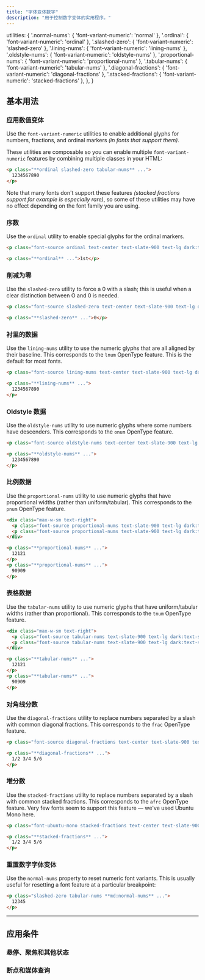 ```yaml
---
title: "字体变体数字"
description: "用于控制数字变体的实用程序。"
---
```



  utilities: {
    '.normal-nums': { 'font-variant-numeric': 'normal' },
    '.ordinal': { 'font-variant-numeric': 'ordinal' },
    '.slashed-zero': { 'font-variant-numeric': 'slashed-zero' },
    '.lining-nums': { 'font-variant-numeric': 'lining-nums' },
    '.oldstyle-nums': { 'font-variant-numeric': 'oldstyle-nums' },
    '.proportional-nums': { 'font-variant-numeric': 'proportional-nums' },
    '.tabular-nums': { 'font-variant-numeric': 'tabular-nums' },
    '.diagonal-fractions': { 'font-variant-numeric': 'diagonal-fractions' },
    '.stacked-fractions': { 'font-variant-numeric': 'stacked-fractions' },
  },
}

## 基本用法

### 应用数值变体

Use the `font-variant-numeric` utilities to enable additional glyphs for numbers, fractions, and ordinal markers *(in fonts that support them)*.

These utilities are composable so you can enable multiple `font-variant-numeric` features by combining multiple classes in your HTML:

```html
<p class="**ordinal slashed-zero tabular-nums** ...">
  1234567890
</p>
```

Note that many fonts don't support these features *(stacked fractions support for example is especially rare)*, so some of these utilities may have no effect depending on the font family you are using.

### 序数

Use the `ordinal` utility to enable special glyphs for the ordinal markers.

```html {{ example: true }}
<p class="font-source ordinal text-center text-slate-900 text-lg dark:text-slate-200">1st</p>
```

```html
<p class="**ordinal** ...">1st</p>
```

### 削减为零

Use the `slashed-zero` utility to force a 0 with a slash; this is useful when a clear distinction between O and 0 is needed.

```html {{ example: true }}
<p class="font-source slashed-zero text-center text-slate-900 text-lg dark:text-slate-200">0</p>
```

```html
<p class="**slashed-zero** ...">0</p>
```

### 衬里的数据

Use the `lining-nums` utility to use the numeric glyphs that are all aligned by their baseline. This corresponds to the `lnum` OpenType feature. This is the default for most fonts.

```html {{ example: true }}
<p class="font-source lining-nums text-center text-slate-900 text-lg dark:text-slate-200">1234567890</p>
```

```html
<p class="**lining-nums** ...">
  1234567890
</p>
```

### Oldstyle 数据

Use the `oldstyle-nums` utility to use numeric glyphs where some numbers have descenders. This corresponds to the `onum` OpenType feature.

```html {{ example: true }}
<p class="font-source oldstyle-nums text-center text-slate-900 text-lg dark:text-slate-200">1234567890</p>
```

```html
<p class="**oldstyle-nums** ...">
  1234567890
</p>
```

### 比例数据

Use the `proportional-nums` utility to use numeric glyphs that have proportional widths (rather than uniform/tabular). This corresponds to the `pnum` OpenType feature.

```html {{ example: true }}
<div class="max-w-sm text-right">
  <p class="font-source proportional-nums text-slate-900 text-lg dark:text-slate-200">12121</p>
  <p class="font-source proportional-nums text-slate-900 text-lg dark:text-slate-200">90909</p>
</div>
```

```html
<p class="**proportional-nums** ...">
  12121
</p>
<p class="**proportional-nums** ...">
  90909
</p>
```

### 表格数据

Use the `tabular-nums` utility to use numeric glyphs that have uniform/tabular widths (rather than proportional). This corresponds to the `tnum` OpenType feature.

```html {{ example: true }}
<div class="max-w-sm text-right">
  <p class="font-source tabular-nums text-slate-900 text-lg dark:text-slate-200">12121</p>
  <p class="font-source tabular-nums text-slate-900 text-lg dark:text-slate-200">90909</p>
</div>
```

```html
<p class="**tabular-nums** ...">
  12121
</p>
<p class="**tabular-nums** ...">
  90909
</p>
```

### 对角线分数

Use the `diagonal-fractions` utility to replace numbers separated by a slash with common diagonal fractions. This corresponds to the `frac` OpenType feature.

```html {{ example: true }}
<p class="font-source diagonal-fractions text-center text-slate-900 text-lg dark:text-slate-200">1/2 3/4 5/6</p>
```

```html
<p class="**diagonal-fractions** ...">
  1/2 3/4 5/6
</p>
```

### 堆分数

Use the `stacked-fractions` utility to replace numbers separated by a slash with common stacked fractions. This corresponds to the `afrc` OpenType feature. Very few fonts seem to support this feature — we've used Ubuntu Mono here.

```html {{ example: true }}
<p class="font-ubuntu-mono stacked-fractions text-center text-slate-900 text-lg dark:text-slate-200">1/2 3/4 5/6</p>
```

```html
<p class="**stacked-fractions** ...">
  1/2 3/4 5/6
</p>
```

### 重置数字字体变体

Use the `normal-nums` property to reset numeric font variants. This is usually useful for resetting a font feature at a particular breakpoint:

```html
<p class="slashed-zero tabular-nums **md:normal-nums** ...">
  12345
</p>
```

---

## <Heading ignore>应用条件</Heading>

### <Heading ignore>悬停、聚焦和其他状态</Heading>

<HoverFocusAndOtherStates defaultClass="proportional-nums" featuredClass="tabular-nums" element="p" />

### <Heading ignore>断点和媒体查询</Heading>

<BreakpointsAndMediaQueries defaultClass="proportional-nums" featuredClass="tabular-nums" element="p" />
